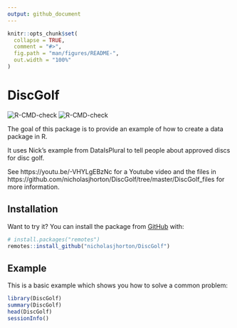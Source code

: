 ```yaml
---
output: github_document
---
```


<!-- README.md is generated from README.Rmd. Please edit that file -->

```r
knitr::opts_chunk$set(
  collapse = TRUE,
  comment = "#>",
  fig.path = "man/figures/README-",
  out.width = "100%"
)
```

# DiscGolf

<!-- badges: start -->
![R-CMD-check](https://github.com/nicholasjhorton/DiscGolf/workflows/R-CMD-check/badge.svg)
![R-CMD-check](https://github.com/nicholasjhorton/DiscGolf/workflows/render-README/badge.svg)
<!-- badges: end -->

The goal of this package is to provide an example of how to create a data package in R.

It uses Nick's example from DataIsPlural to tell people about approved discs for disc golf.

See https://youtu.be/-VHYLgEBzNc for a Youtube video and the files in https://github.com/nicholasjhorton/DiscGolf/tree/master/DiscGolf_files for more information. 

## Installation

Want to try it?
You can install the package from [GitHub](https://github.com/) with:

```r
# install.packages("remotes")
remotes::install_github("nicholasjhorton/DiscGolf")
```
## Example

This is a basic example which shows you how to solve a common problem:

```r
library(DiscGolf)
summary(DiscGolf)
head(DiscGolf)
sessionInfo()
```


